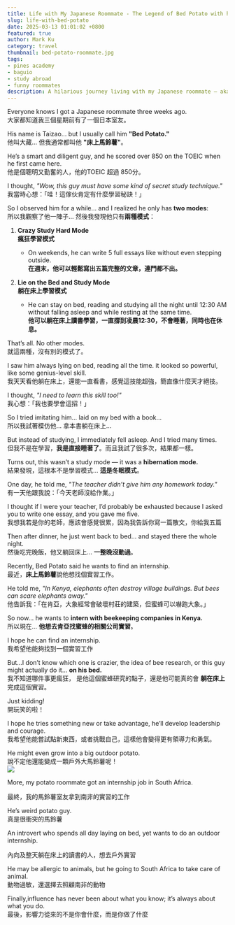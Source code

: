 ```yaml
---
title: Life with My Japanese Roommate - The Legend of Bed Potato with his dream 
slug: life-with-bed-potato  
date: 2025-03-13 01:01:02 +0800
featured: true
author: Mark Ku
category: travel
thumbnail: bed-potato-roommate.jpg
tags:
- pines academy  
- baguio  
- study abroad  
- funny roommates  
description: A hilarious journey living with my Japanese roommate — aka Bed Potato — who mastered the art of studying from bed.
---
```


Everyone knows I got a Japanese roommate three weeks ago.    
大家都知道我三個星期前有了一個日本室友。    

His name is Taizao... but I usually call him **"Bed Potato."**  
他叫大藏… 但我通常都叫他 **"床上馬鈴薯"**。  

He’s a smart and diligent guy, and he scored over 850 on the TOEIC when he first came here.  
他是個聰明又勤奮的人，他的TOEIC 超過 850分。  

I thought, *"Wow, this guy must have some kind of secret study technique."*  
我當時心想：「哇！這傢伙肯定有什麼學習秘訣！」  

So I observed him for a while... and I realized he only has **two modes**:  
所以我觀察了他一陣子… 然後我發現他只有**兩種模式**：  

1. **Crazy Study Hard Mode**  
   **瘋狂學習模式**  
   - On weekends, he can write 5 full essays like without even stepping outside.  
   **在週末，他可以輕鬆寫出五篇完整的文章，連門都不出。**

2. **Lie on the Bed and Study Mode**  
   **躺在床上學習模式**  
   - He can stay on bed, reading and studying all the night until 12:30 AM without falling asleep and while resting at the same time.  
   **他可以躺在床上讀書學習，一直撐到凌晨12:30，不會睡著，同時也在休息。**

That’s all. No other modes.  
就這兩種，沒有別的模式了。  

I saw him always lying on bed, reading all the time. it looked so powerful, like some genius-level skill.  
我天天看他躺在床上，還能一直看書，感覺這技能超強，簡直像什麼天才絕技。  

I thought, *"I need to learn this skill too!"*  
我心想：「我也要學會這招！」  

So I tried imitating him… laid on my bed with a book…  
所以我試著模仿他… 拿本書躺在床上…  

But instead of studying, I immediately fell asleep. And I tried many times.  
但我不是在學習，**我是直接睡著了**。而且我試了很多次，結果都一樣。  

Turns out, this wasn’t a study mode — it was a **hibernation mode.**  
結果發現，這根本不是學習模式… **這是冬眠模式**。  

One day, he told me, *"The teacher didn’t give him any homework today."*  
有一天他跟我說：「今天老師沒給作業。」  

I thought if I were your teacher, I’d probably be exhausted because I asked you to write one essay, and you gave me five.  
我想我若是你的老師，應該會感覺很累，因為我告訴你寫一篇散文，你給我五篇

Then after dinner, he just went back to bed... and stayed there the whole night.  
然後吃完晚飯，他又躺回床上… **一整晚沒動過**。  

Recently, Bed Potato said he wants to find an internship.  
最近，**床上馬鈴薯**說他想找個實習工作。  

He told me, *"In Kenya, elephants often destroy village buildings. But bees can scare elephants away."*  
他告訴我：「在肯亞，大象經常會破壞村莊的建築，但蜜蜂可以嚇跑大象。」  

So now... he wants to **intern with beekeeping companies in Kenya.**  
所以現在… **他想去肯亞找蜜蜂的相關公司實習**。  

I hope he can find an internship.  
我希望他能夠找到一個實習工作

But...I don’t know which one is crazier, the idea of bee research, or this guy might actually do it... **on his bed.**  
我不知道哪件事更瘋狂， 是他這個蜜蜂研究的點子，還是他可能真的會 **躺在床上** 完成這個實習。  

Just kidding!  
開玩笑的啦！  

I hope he tries something new or take advantage, he’ll develop leadership and courage.  
我希望他能嘗試點新東西，或者挑戰自己，這樣他會變得更有領導力和勇氣。  

He might even grow into a big outdoor potato.  
說不定他還能變成一顆戶外大馬鈴薯呢！  
![](wierd-potato.jpg)

More, my potato roommate got an internship job in South Africa.   

最終，我的馬鈴薯室友拿到南非的實習的工作  

He’s weird potato guy.   
真是很衝突的馬鈴薯  

An introvert who spends all day laying on bed, yet wants to do an outdoor internship.  

內向及整天躺在床上的讀書的人，想去戶外實習  

He may be allergic to animals, but he going to South Africa to take care of animal.    
動物過敏，還選擇去照顧南非的動物  

Finally,influence has never been about what you know; it’s always about what you do.  
最後，影響力從來的不是你會什麼，而是你做了什麼  


